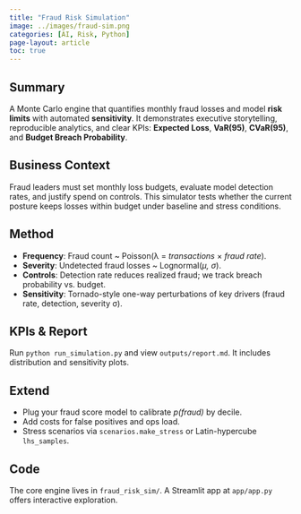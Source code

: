 ```yaml
---
title: "Fraud Risk Simulation"
image: ../images/fraud-sim.png
categories: [AI, Risk, Python]
page-layout: article
toc: true
---
```


## Summary
A Monte Carlo engine that quantifies monthly fraud losses and model **risk limits** with automated **sensitivity**. It demonstrates executive storytelling, reproducible analytics, and clear KPIs: **Expected Loss**, **VaR(95)**, **CVaR(95)**, and **Budget Breach Probability**.

## Business Context
Fraud leaders must set monthly loss budgets, evaluate model detection rates, and justify spend on controls. This simulator tests whether the current posture keeps losses within budget under baseline and stress conditions.

## Method
- **Frequency**: Fraud count ~ Poisson(λ = *transactions* × *fraud rate*).
- **Severity**: Undetected fraud losses ~ Lognormal(*μ, σ*).
- **Controls**: Detection rate reduces realized fraud; we track breach probability vs. budget.
- **Sensitivity**: Tornado-style one-way perturbations of key drivers (fraud rate, detection, severity σ).

## KPIs & Report
Run `python run_simulation.py` and view `outputs/report.md`. It includes distribution and sensitivity plots.

## Extend
- Plug your fraud score model to calibrate *p(fraud)* by decile.
- Add costs for false positives and ops load.
- Stress scenarios via `scenarios.make_stress` or Latin-hypercube `lhs_samples`.

## Code
The core engine lives in `fraud_risk_sim/`. A Streamlit app at `app/app.py` offers interactive exploration.
